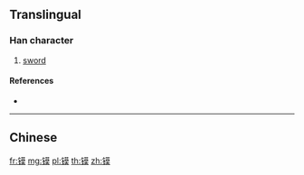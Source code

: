 {{character info/new}}
{{also|鏌}}
==Translingual==

===Han character===
{{Han char|rn=167|rad=钅|as=10|sn=15|four=|canj=CTAK,OPTAK,XCTAK}}

# [[sword]]

====References====
* {{Han ref|kx=1328.061|hdz=64237.151|uh=9546|ud=38214}}

----

==Chinese==
{{zh-see|鏌}}

[[fr:镆]]
[[mg:镆]]
[[pl:镆]]
[[th:镆]]
[[zh:镆]]